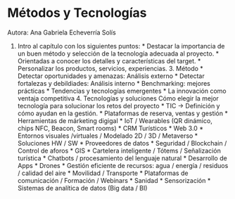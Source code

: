 # Métodos y Tecnologías

Autora: Ana Gabriela Echeverría Solís 

1. Intro al capítulo con los siguientes puntos: \* Destacar la importancia de un buen método y selección de la tecnología adecuada al proyecto. \* Orientadas a conocer los detalles y características del target. \* Personalizar los productos, servicios, experiencias. 3. Método \* Detectar oportunidades y amenazas: Análisis externo \* Detectar fortalezas y debildiades: Análisis interno \* Benchmarking: mejores prácticas \* Tendencias y tecnologías emergentes \* La innovación como ventaja competitiva 4. Tecnologías y soluciones Cómo elegir la mejor tecnología para solucionar los retos del proyecto \* TIC -\> Definición y cómo ayudan en la gestión. \* Plataformas de reserva, ventas y gestión \* Herramientas de márketing digigal \* IoT / Wearables (QR dinámico, chips NFC, Beacon, Smart rooms) \* CRM Turísticos \* Web 3.0 \* Entornos visuales /virtuales / Modelado 2D / 3D / Metaverso \* Soluciones HW / SW \* Proveedores de datos \* Seguridad / Blockchain / Control de aforos \* GIS \* Cartelera inteligente / Tótems / Señalización turística \* Chatbots / procesamiento del lenguaje natural \* Desarrollo de Apps \* Drones \* Gestión eficiente de recursos: agua / energía / residuos / calidad del aire \* Movilidad / Transporte \* Plataformas de comunicación / Formación / Webinars \* Sanidad \* Sensorización \* Sistemas de analítica de datos (Big data / BI)
